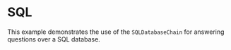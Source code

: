 # SQL

This example demonstrates the use of the `SQLDatabaseChain` for answering questions over a SQL database.


<Example/>
